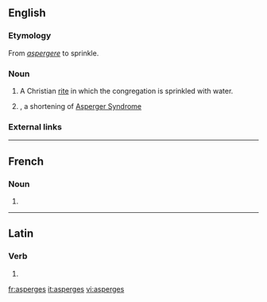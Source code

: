 ==English==

===Etymology===
From {{etyl|la}} ''[[aspergere#Latin|aspergere]]'' to sprinkle.

===Noun===
{{en-noun|-}}

# A Christian [[rite]] in which the congregation is sprinkled with water.
# {{misspelling of|Asperger's}}, a shortening of [[w:Asperger Syndrome|Asperger Syndrome]]

===External links===
{{pedia}}

----

==French==

===Noun===
{{infl|fr|plural}} {{f|p}}

# {{plural of|asperge|lang=French}}

----

==Latin==

===Verb===
{{infl|la|verb form}}

# {{form of|second person singular present active|aspergere|lang=la}}

[[fr:asperges]]
[[it:asperges]]
[[vi:asperges]]